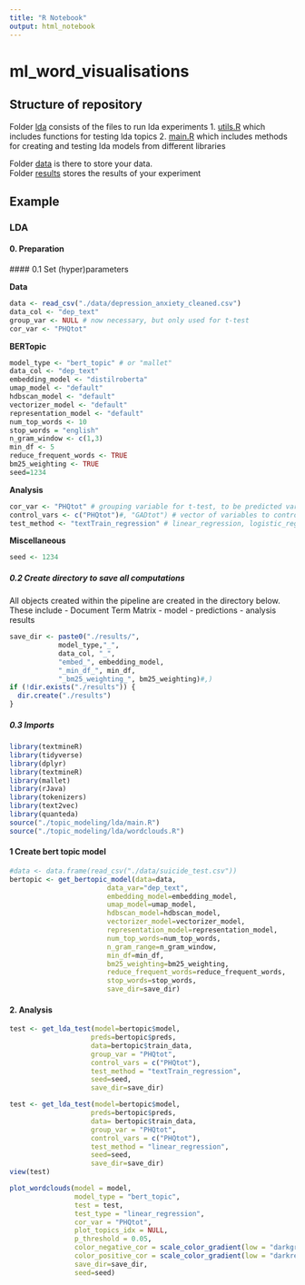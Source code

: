 ```yaml
---
title: "R Notebook"
output: html_notebook
---
```


# ml_word_visualisations

## Structure of repository

Folder [lda](./lda) consists of the files to run lda experiments 
1. [utils.R](./lda/utils.R) which includes functions for testing lda topics 
2. [main.R](./lda/main.R) which includes methods for creating and testing lda models from different libraries

Folder [data](./data) is there to store your data. <br>
Folder [results](./results) stores the results of your experiment

## Example 

### LDA
#### 0. Preparation
  #### 0.1 Set (hyper)parameters

**Data** 
```r
data <- read_csv("./data/depression_anxiety_cleaned.csv")
data_col <- "dep_text"
group_var <- NULL # now necessary, but only used for t-test
cor_var <- "PHQtot"
```


**BERTopic**
```r
model_type <- "bert_topic" # or "mallet"
data_col <- "dep_text"
embedding_model <- "distilroberta"
umap_model <- "default"
hdbscan_model <- "default"
vectorizer_model <- "default"
representation_model <- "default"
num_top_words <- 10
stop_words = "english"
n_gram_window <- c(1,3)
min_df <- 5
reduce_frequent_words <- TRUE
bm25_weighting <- TRUE
seed=1234
```

**Analysis**
```r
cor_var <- "PHQtot" # grouping variable for t-test, to be predicted variable for other
control_vars <- c("PHQtot")#, "GADtot") # vector of variables to control analysis with if test_method is linear_regression
test_method <- "textTrain_regression" # linear_regression, logistic_regression, t-test
```

**Miscellaneous** 
```r
seed <- 1234
```

##### 0.2 Create directory to save all computations
All objects created within the pipeline are created in the directory below. These include
- Document Term Matrix
- model
- predictions
- analysis results
```r
save_dir <- paste0("./results/",
            model_type,"_",
            data_col, "_",
            "embed_", embedding_model,
            "_min_df_", min_df,
            "_bm25_weighting_", bm25_weighting)#,)
if (!dir.exists("./results")) {
  dir.create("./results")
}
```

##### 0.3 Imports
```r
library(textmineR)
library(tidyverse)
library(dplyr)
library(textmineR)
library(mallet)
library(rJava)
library(tokenizers)
library(text2vec)
library(quanteda)
source("./topic_modeling/lda/main.R")
source("./topic_modeling/lda/wordclouds.R")

```


#### 1 Create bert topic model
```r
#data <- data.frame(read_csv("./data/suicide_test.csv"))
bertopic <- get_bertopic_model(data=data,
                        data_var="dep_text",
                        embedding_model=embedding_model,
                        umap_model=umap_model,
                        hdbscan_model=hdbscan_model,
                        vectorizer_model=vectorizer_model,
                        representation_model=representation_model,
                        num_top_words=num_top_words,
                        n_gram_range=n_gram_window,
                        min_df=min_df,
                        bm25_weighting=bm25_weighting,
                        reduce_frequent_words=reduce_frequent_words,
                        stop_words=stop_words,
                        save_dir=save_dir)
```


#### 2. Analysis

```r

test <- get_lda_test(model=bertopic$model,
                    preds=bertopic$preds,
                    data=bertopic$train_data,
                    group_var = "PHQtot",
                    control_vars = c("PHQtot"),
                    test_method = "textTrain_regression",
                    seed=seed,
                    save_dir=save_dir)
```


```r
test <- get_lda_test(model=bertopic$model,
                    preds=bertopic$preds,
                    data= bertopic$train_data,
                    group_var = "PHQtot",
                    control_vars = c("PHQtot"),
                    test_method = "linear_regression",
                    seed=seed,
                    save_dir=save_dir)
view(test)
```

```r

plot_wordclouds(model = model,
                model_type = "bert_topic",
                test = test,
                test_type = "linear_regression",
                cor_var = "PHQtot",
                plot_topics_idx = NULL,
                p_threshold = 0.05,
                color_negative_cor = scale_color_gradient(low = "darkgreen", high = "green"),
                color_positive_cor = scale_color_gradient(low = "darkred", high = "red"),
                save_dir=save_dir,
                seed=seed)
```
